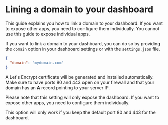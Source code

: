 # Lining a domain to your dashboard


<Callout emoji='⚠️' type='warning'>
  This guide explains you how to link a domain to your dashboard. If you want to expose other apps, you need to configure them individually. You cannot use this guide to expose individual apps.
</Callout>


If you want to link a domain to your dashboard, you can do so by providing the `domain` option in your dashboard settings or with the `settings.json` file.

```json
{
  "domain": "mydomain.com"
}
```

A Let's Encrypt certificate will be generated and installed automatically.
Make sure to have ports 80 and 443 open on your firewall and that your domain has an **A** record pointing to your server IP.

Please note that this setting will only expose the dashboard.
If you want to expose other apps, you need to configure them individually.

This option will only work if you keep the default port 80 and 443 for the dashboard.
